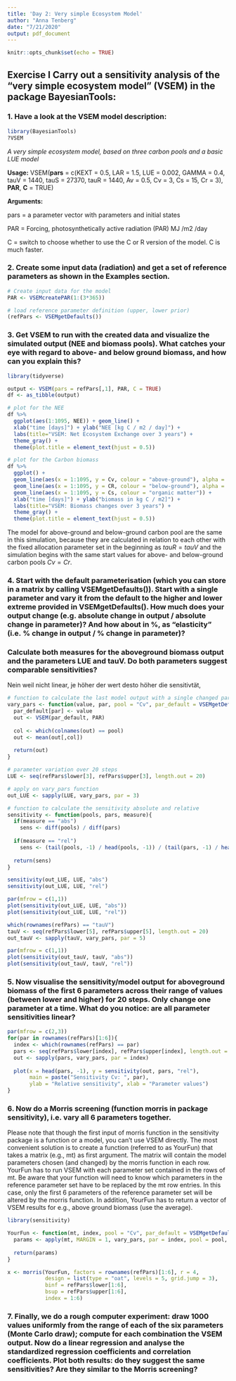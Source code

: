 ```yaml
---
title: 'Day 2: Very simple Ecosystem Model'
author: "Anna Tenberg"
date: "7/21/2020"
output: pdf_document
---
```


```r
knitr::opts_chunk$set(echo = TRUE)
```

## Exercise I Carry out a sensitivity analysis of the "very simple ecosystem model" (VSEM) in the package BayesianTools:

### 1. Have a look at the VSEM model description:
```r
library(BayesianTools)
?VSEM
```
*A very simple ecosystem model, based on three carbon pools and a basic LUE model*

**Usage:** VSEM(**pars** = c(KEXT = 0.5, LAR = 1.5, LUE = 0.002, GAMMA = 0.4, tauV = 1440, tauS = 27370, tauR = 1440, Av = 0.5, Cv = 3, Cs = 15, Cr = 3), **PAR**, **C** = TRUE)

**Arguments: **

pars	= a parameter vector with parameters and initial states

PAR	= Forcing, photosynthetically active radiation (PAR) MJ /m2 /day

C	= switch to choose whether to use the C or R version of the model. C is much faster.


### 2. Create some input data (radiation) and get a set of reference parameters as shown in the Examples section.
```r
# Create input data for the model
PAR <- VSEMcreatePAR(1:(3*365))

# load reference parameter definition (upper, lower prior)
(refPars <- VSEMgetDefaults())
```

### 3. Get VSEM to run with the created data and visualize the simulated output (NEE and biomass pools). What catches your eye with regard to above- and below ground biomass, and how can you explain this?

```r
library(tidyverse)

output <- VSEM(pars = refPars[,1], PAR, C = TRUE)
df <- as_tibble(output)

# plot for the NEE
df %>% 
  ggplot(aes(1:1095, NEE)) + geom_line() +
  xlab("time [days]") + ylab("NEE [kg C / m2 / day]") +
  labs(title="VSEM: Net Ecosystem Exchange over 3 years") +
  theme_gray() +
  theme(plot.title = element_text(hjust = 0.5)) 

# plot for the Carbon biomass
df %>% 
  ggplot() + 
  geom_line(aes(x = 1:1095, y = Cv, colour = "above-ground"), alpha = .5) +
  geom_line(aes(x = 1:1095, y = CR, colour = "below-ground"), alpha = .5) +
  geom_line(aes(x = 1:1095, y = Cs, colour = "organic matter")) +
  xlab("time [days]") + ylab("biomass in kg C / m2]") +
  labs(title="VSEM: Biomass changes over 3 years") +
  theme_gray() +
  theme(plot.title = element_text(hjust = 0.5)) 

```
The model for above-ground and below-ground carbon pool are the same in this simulation, because they are calculated in relation to each other with the fixed allocation parameter set in the beginning as $tauR = tauV$ and the simulation begins with the same start values for above- and below-ground carbon pools $Cv = Cr$.

### 4. Start with the default parameterisation (which you can store in a matrix by calling VSEMgetDefaults()). Start with a single parameter and vary it from the default to the higher and lower extreme provided in VSEMgetDefaults(). How much does your output change (e.g. absolute change in output / absolute change in parameter)? And how about in %, as “elasticity” (i.e. % change in output / % change in parameter)? 
### Calculate both measures for the aboveground biomass output and the parameters LUE and tauV. Do both parameters suggest comparable sensitivities?

Nein weil nicht linear, 
je höher der wert desto höher die sensitivtät, 
```r
# function to calculate the last model output with a single changed parameter, default for the above ground C pool
vary_pars <- function(value, par, pool = "Cv", par_default = VSEMgetDefaults()$best, PAR = VSEMcreatePAR(1:1000)){
  par_default[par] <- value
  out <- VSEM(par_default, PAR)
  
  col <- which(colnames(out) == pool)
  out <- mean(out[,col])
  
  return(out)
}

# parameter variation over 20 steps
LUE <- seq(refPars$lower[3], refPars$upper[3], length.out = 20)

# apply on vary_pars function 
out_LUE <- sapply(LUE, vary_pars, par = 3)

# function to calculate the sensitivity absolute and relative
sensitivity <- function(pools, pars, measure){
  if(measure == "abs")
    sens <- diff(pools) / diff(pars)
  
  if(measure == "rel")
    sens <- (tail(pools, -1) / head(pools, -1)) / (tail(pars, -1) / head(pars, -1))
  
  return(sens)
}

sensitivity(out_LUE, LUE, "abs")
sensitivity(out_LUE, LUE, "rel")

par(mfrow = c(1,1))
plot(sensitivity(out_LUE, LUE, "abs"))
plot(sensitivity(out_LUE, LUE, "rel"))

which(rownames(refPars) == "tauV")
tauV <- seq(refPars$lower[5], refPars$upper[5], length.out = 20)
out_tauV <- sapply(tauV, vary_pars, par = 5)

par(mfrow = c(1,1))
plot(sensitivity(out_tauV, tauV, "abs"))
plot(sensitivity(out_tauV, tauV, "rel"))

```

### 5. Now visualise the sensitivity/model output for aboveground biomass of the first 6 parameters across their range of values (between lower and higher) for 20 steps. Only change one parameter at a time. What do you notice: are all parameter sensitivities linear?

```r

par(mfrow = c(2,3))
for(par in rownames(refPars)[1:6]){
  index <- which(rownames(refPars) == par)
  pars <- seq(refPars$lower[index], refPars$upper[index], length.out = 20)
  out <- sapply(pars, vary_pars, par = index)
  
  plot(x = head(pars, -1), y = sensitivity(out, pars, "rel"),
       main = paste("Sensitivity Cv: ", par),
       ylab = "Relative sensitivity", xlab = "Parameter values")
}

```

### 6. Now do a Morris screening (function morris in package sensitivity), i.e. vary all 6 parameters together.
Please note that though the first input of morris function in the sensitivity package is a function or a model, you can’t use VSEM directly. The most convenient solution is to create a function (referred to as YourFun) that takes a matrix (e.g., mt) as first argument. The matrix will contain the model parameters chosen (and changed) by the morris function in each row. YourFun has to run VSEM with each parameter set contained in the rows of mt. Be aware that your function will need to know which parameters in the reference parameter set have to be replaced by the mt row entries. In this case, only the first 6 parameters of the reference parameter set will be altered by the morris function. In addition, YourFun has to return a vector of VSEM results for e.g., above ground biomass (use the average).

```r
library(sensitivity)

YourFun <- function(mt, index, pool = "Cv", par_default = VSEMgetDefaults()$best, PAR = VSEMcreatePAR(1:1000)) {
  params <- apply(mt, MARGIN = 1, vary_pars, par = index, pool = pool, par_default = par_default, PAR = PAR)
  
  return(params)
}

x <- morris(YourFun, factors = rownames(refPars)[1:6], r = 4,
            design = list(type = "oat", levels = 5, grid.jump = 3),
            binf = refPars$lower[1:6],
            bsup = refPars$upper[1:6],
            index = 1:6)

```

### 7. Finally, we do a rough computer experiment: draw 1000 values uniformly from the range of each of the six parameters (Monte Carlo draw); compute for each combination the VSEM output. Now do a linear regression and analyse the standardized regression coefficients and correlation coefficients. Plot both results: do they suggest the same sensitivities? Are they similar to the Morris screening?


